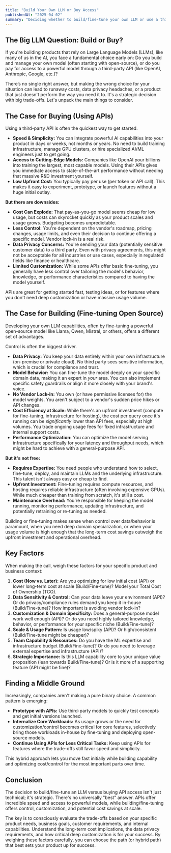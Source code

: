```yaml
---
title: "Build Your Own LLM or Buy Access"
publishedAt: "2025-04-02"
summary: "Deciding whether to build/fine-tune your own LLM or use a third-party API is a critical choice. Let's break down the key factors: cost, control, customization, and capability."
---
```


## The Big LLM Question: Build or Buy?

If you're building products that rely on Large Language Models (LLMs), like many of us in the AI, you face a fundamental choice early on: Do you build and manage your own model (often starting with open-source), or do you pay for access to a powerful model through a third-party API (like OpenAI, Anthropic, Google, etc.)?

There’s no single right answer, but making the wrong choice for your situation can lead to runaway costs, data privacy headaches, or a product that just doesn't perform the way you need it to. It's a strategic decision with big trade-offs. Let's unpack the main things to consider.

## The Case for Buying (Using APIs)

Using a third-party API is often the quickest way to get started.

- **Speed & Simplicity:** You can integrate powerful AI capabilities into your product in days or weeks, not months or years. No need to build training infrastructure, manage GPU clusters, or hire specialized AI/ML engineers just to get going.
- **Access to Cutting-Edge Models:** Companies like OpenAI pour billions into training the largest, most capable models. Using their APIs gives you immediate access to state-of-the-art performance without needing that massive R&D investment yourself.
- **Low Upfront Cost:** You typically pay per use (per token or API call). This makes it easy to experiment, prototype, or launch features without a huge initial outlay.

**But there are downsides:**

- **Cost Can Explode:** That pay-as-you-go model seems cheap for low usage, but costs can skyrocket quickly as your product scales and usage grows. Budgeting becomes unpredictable.
- **Less Control:** You're dependent on the vendor's roadmap, pricing changes, usage limits, and even their decision to continue offering a specific model. Vendor lock-in is a real risk.
- **Data Privacy Concerns:** You're sending your data (potentially sensitive customer data) to a third party. Even with privacy agreements, this might not be acceptable for all industries or use cases, especially in regulated fields like finance or healthcare.
- **Limited Customization:** While some APIs offer basic fine-tuning, you generally have less control over tailoring the model's behavior, knowledge, or performance characteristics compared to having the model yourself.

APIs are great for getting started fast, testing ideas, or for features where you don't need deep customization or have massive usage volume.

## The Case for Building (Fine-tuning Open Source)

Developing your own LLM capabilities, often by fine-tuning a powerful open-source model like Llama, Qwen, Mistral, or others, offers a different set of advantages.

Control is often the biggest driver.

- **Data Privacy:** You keep your data entirely within your own infrastructure (on-premise or private cloud). No third party sees sensitive information, which is crucial for compliance and trust.
- **Model Behavior:** You can fine-tune the model deeply on your specific domain data, making it an expert in _your_ area. You can also implement specific safety guardrails or align it more closely with your brand's voice.
- **No Vendor Lock-in:** You own (or have permissive licenses for) the model weights. You aren't subject to a vendor's sudden price hikes or API changes.
- **Cost Efficiency at Scale:** While there's an upfront investment (compute for fine-tuning, infrastructure for hosting), the cost per query once it's running can be _significantly_ lower than API fees, especially at high volumes. You trade ongoing usage fees for fixed infrastructure and internal support costs.
- **Performance Optimization:** You can optimize the model serving infrastructure specifically for your latency and throughput needs, which might be hard to achieve with a general-purpose API.

**But it's not free:**

- **Requires Expertise:** You need people who understand how to select, fine-tune, deploy, and maintain LLMs and the underlying infrastructure. This talent isn't always easy or cheap to find.
- **Upfront Investment:** Fine-tuning requires compute resources, and hosting requires reliable infrastructure (often involving expensive GPUs). While much cheaper than training from scratch, it's still a cost.
- **Maintenance Overhead:** You're responsible for keeping the model running, monitoring performance, updating infrastructure, and potentially retraining or re-tuning as needed.

Building or fine-tuning makes sense when control over data/behavior is paramount, when you need deep domain specialization, or when your usage volume is high enough that the long-term cost savings outweigh the upfront investment and operational overhead.

## Key Factors

When making the call, weigh these factors for your specific product and business context:

1.  **Cost (Now vs. Later):** Are you optimizing for low initial cost (API) or lower long-term cost at scale (Build/Fine-tune)? Model your Total Cost of Ownership (TCO).
2.  **Data Sensitivity & Control:** Can your data leave your environment (API)? Or do privacy/compliance rules demand you keep it in-house (Build/Fine-tune)? How important is avoiding vendor lock-in?
3.  **Customization & Domain Specificity:** Does a general-purpose model work well enough (API)? Or do you need highly tailored knowledge, behavior, or performance for your specific niche (Build/Fine-tune)?
4.  **Scale & Usage Pattern:** Is usage low/spiky (API)? Or high/consistent (Build/Fine-tune might be cheaper)?
5.  **Team Capability & Resources:** Do you have the ML expertise and infrastructure budget (Build/Fine-tune)? Or do you need to leverage external expertise and infrastructure (API)?
6.  **Strategic Importance:** Is this LLM capability core to your unique value proposition (lean towards Build/Fine-tune)? Or is it more of a supporting feature (API might be fine)?

## Finding a Middle Ground

Increasingly, companies aren't making a pure binary choice. A common pattern is emerging:

- **Prototype with APIs:** Use third-party models to quickly test concepts and get initial versions launched.
- **Internalize Core Workloads:** As usage grows or the need for customization/control becomes critical for core features, selectively bring those workloads in-house by fine-tuning and deploying open-source models.
- **Continue Using APIs for Less Critical Tasks:** Keep using APIs for features where the trade-offs still favor speed and simplicity.

This hybrid approach lets you move fast initially while building capability and optimizing cost/control for the most important parts over time.

## Conclusion

The decision to build/fine-tune an LLM versus buying API access isn't just technical; it's strategic. There's no universally "best" answer. APIs offer incredible speed and access to powerful models, while building/fine-tuning offers control, customization, and potential cost savings at scale.

The key is to consciously evaluate the trade-offs based on your specific product needs, business goals, customer requirements, and internal capabilities. Understand the long-term cost implications, the data privacy requirements, and how critical deep customization is for your success. By weighing these factors carefully, you can choose the path (or hybrid path) that best sets your product up for success.
